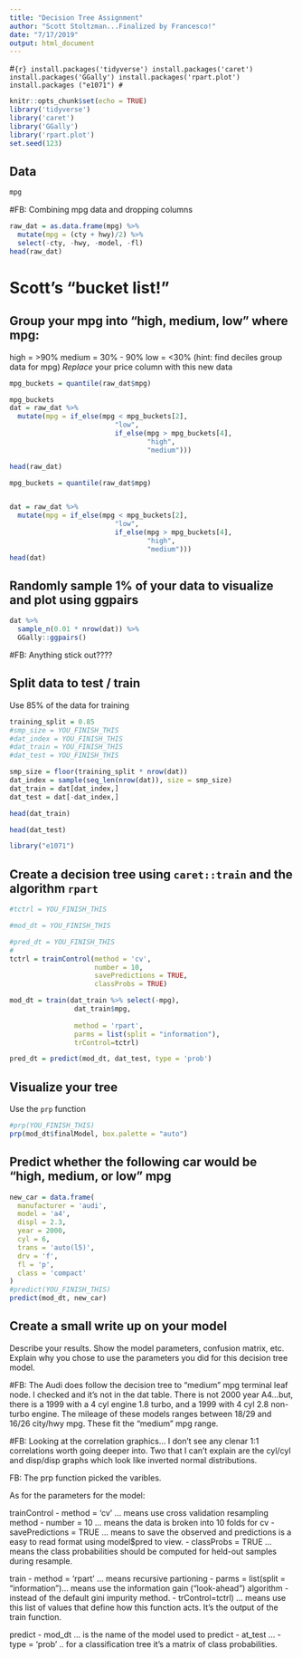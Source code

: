 ```yaml
---
title: "Decision Tree Assignment"
author: "Scott Stoltzman...Finalized by Francesco!"
date: "7/17/2019"
output: html_document 
---
```


#```{r}
install.packages('tidyverse')
install.packages('caret')
install.packages('GGally')
install.packages('rpart.plot')
install.packages ("e1071")
#```

```r
knitr::opts_chunk$set(echo = TRUE)
library('tidyverse')
library('caret')
library('GGally')
library('rpart.plot')
set.seed(123)
```

## Data

```r
mpg
```

#FB: Combining mpg data and dropping columns

```r
raw_dat = as.data.frame(mpg) %>%
  mutate(mpg = (cty + hwy)/2) %>%
  select(-cty, -hwy, -model, -fl)
head(raw_dat)
```

# Scott's "bucket list!"

## Group your mpg into "high, medium, low" where mpg:
high = >90%
medium = 30% - 90%
low = <30%
(hint: find deciles group data for mpg)
*Replace* your price column with this new data
```r
mpg_buckets = quantile(raw_dat$mpg)

mpg_buckets
dat = raw_dat %>%
  mutate(mpg = if_else(mpg < mpg_buckets[2],
                          "low",
                          if_else(mpg > mpg_buckets[4],
                                  "high",
                                  "medium")))

```

```r
head(raw_dat)
```



```r
mpg_buckets = quantile(raw_dat$mpg)


dat = raw_dat %>%
  mutate(mpg = if_else(mpg < mpg_buckets[2],
                          "low",
                          if_else(mpg > mpg_buckets[4],
                                  "high",
                                  "medium")))
head(dat)
```

## Randomly sample 1% of your data to visualize and plot using ggpairs
```r
dat %>% 
  sample_n(0.01 * nrow(dat)) %>%
  GGally::ggpairs()
```
#FB: Anything stick out????

## Split data to test / train
Use 85% of the data for training 
```r
training_split = 0.85
#smp_size = YOU_FINISH_THIS
#dat_index = YOU_FINISH_THIS
#dat_train = YOU_FINISH_THIS
#dat_test = YOU_FINISH_THIS

smp_size = floor(training_split * nrow(dat))
dat_index = sample(seq_len(nrow(dat)), size = smp_size)
dat_train = dat[dat_index,]
dat_test = dat[-dat_index,]
```

```r
head(dat_train)
```

```r
head(dat_test)
```

```r
library("e1071")
```


## Create a decision tree using `caret::train` and the algorithm `rpart`
```r
#tctrl = YOU_FINISH_THIS

#mod_dt = YOU_FINISH_THIS

#pred_dt = YOU_FINISH_THIS
#
tctrl = trainControl(method = 'cv',
                     number = 10,
                     savePredictions = TRUE,
                     classProbs = TRUE)

mod_dt = train(dat_train %>% select(-mpg), 
                dat_train$mpg,
               
                method = 'rpart',
                parms = list(split = "information"),
                trControl=tctrl)

pred_dt = predict(mod_dt, dat_test, type = 'prob')
```

## Visualize your tree
Use the `prp` function
```r
#prp(YOU_FINISH_THIS)
prp(mod_dt$finalModel, box.palette = "auto")
```


## Predict whether the following car would be "high, medium, or low" mpg
```r
new_car = data.frame(
  manufacturer = 'audi',
  model = 'a4',
  displ = 2.3,
  year = 2000,
  cyl = 6,
  trans = 'auto(l5)',
  drv = 'f',
  fl = 'p',
  class = 'compact'
)
#predict(YOU_FINISH_THIS)
predict(mod_dt, new_car)
```


## Create a small write up on your model

Describe your results.
Show the model parameters, confusion matrix, etc.
Explain why you chose to use the parameters you did for this decision tree model.

#FB:  The Audi does follow the decision tree to "medium" mpg terminal leaf node.  I checked and it's not in the dat table.  There is not 2000 year A4...but, there is a 1999 with a 4 cyl engine 1.8 turbo, and a 1999 with 4 cyl 2.8 non-turbo engine.  The mileage of these models ranges between 18/29 and 16/26 city/hwy mpg. These fit the "medium" mpg range.

#FB: Looking at the correlation graphics... I don't see any clenar 1:1 correlations worth going deeper into. Two that I can't explain are the cyl/cyl and disp/disp graphs which look like inverted normal distributions.

FB: The prp function picked the varibles.

As for the parameters for the model:

trainControl
  - method = 'cv' ... means use cross validation resampling method
  - number = 10 ... means the data is broken into 10 folds for cv
  - savePredictions = TRUE ... means to save the observed and predictions is a easy to read format using model$pred to view.
  - classProbs = TRUE ... means the class probabilities should be computed for held-out samples during resample.

train
  - method = 'rpart' ... means recursive partioning
  - parms = list(split = "information")... means use the information gain ("look-ahead") algorithm - instead of the default gini impurity method. 
  - trControl=tctrl) ... means use this list of values that define how this function acts. It's the output of the train function.
  
  
predict
  - mod_dt ... is the name of the model used to predict
  - at_test ... 
  - type = 'prob' .. for a classification tree it's a matrix of class probabilities.
  
  